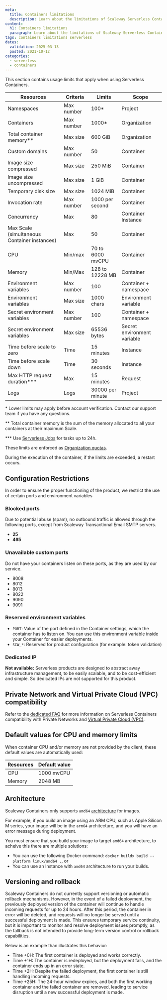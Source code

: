 ```yaml
---
meta:
  title: Containers limitations
  description: Learn about the limitations of Scaleway Serverless Containers.
content:
  h1: Containers limitations
  paragraph: Learn about the limitations of Scaleway Serverless Containers.
tags: containers limitations serverless
dates:
  validation: 2025-03-13
  posted: 2021-10-12
categories:
  - serverless
  - containers
---
```


This section contains usage limits that apply when using Serverless Containers.

| Resources                                         | Criteria       | Limits            | Scope                       |
|---------------------------------------------------|-------------   |------------------ |-----------------------------|
| Namespaces                                        | Max number     | 100*              | Project                     |
| Containers                                        | Max number     | 1000*             | Organization                |
| Total container memory\**                         | Max size       | 600 GiB           | Organization                |
| Custom domains                                    | Max number     | 50                | Container                   |
| Image size compressed                             | Max size       | 250 MiB           | Container                   |
| Image size uncompressed                           | Max size       | 1 GiB             | Container                   |
| Temporary disk size                               | Max size       | 1024 MiB          | Container                   |
| Invocation rate                                   | Max number     | 1000 per second   | Container                   |
| Concurrency                                       | Max            | 80                | Container Instance          |
| Max Scale (simultaneous Container instances)      | Max            | 50                | Container                   |
| CPU                                               | Min/max        | 70 to 6000 mvCPU  | Container                   |
| Memory                                            | Min/Max        | 128 to 12228 MB   | Container                   |
| Environment variables                             | Max number     | 100               | Container + namespace       |
| Environment variables                             | Max size       | 1000 chars        | Environment variable        |
| Secret environment variables                      | Max number     | 100               | Container + namespace       |
| Secret environment variables                      | Max size       | 65536 bytes       | Secret environment variable |
| Time before scale to zero                         | Time           | 15 minutes        | Instance                    |
| Time before scale down                            | Time           | 30 seconds        | Instance                    |
| Max HTTP request duration\***                     | Max            | 15 minutes        | Request                     |
| Logs                                              | Logs           | 30000 per minute  | Project                     |

\* Lower limits may apply before account verification. Contact our support team if you have any questions.

\** Total container memory is the sum of the memory allocated to all your containers at their maximum Scale.

\*** Use [Serverless Jobs](/serverless-jobs/) for tasks up to 24h.

These limits are enforced as [Organization quotas](/organizations-and-projects/additional-content/organization-quotas/#serverless-containers).

During the execution of the container, if the limits are exceeded, a restart occurs.

## Configuration Restrictions

In order to ensure the proper functioning of the product, we restrict the use of certain ports and environment variables

### Blocked ports

Due to potential abuse (spam), no outbound traffic is allowed through the following ports, except from Scaleway Transactional Email SMTP servers.

* **25**
* **465**

### Unavailable custom ports
Do not have your containers listen on these ports, as they are used by our service.
* 8008
* 8012
* 8013
* 8022
* 9090
* 9091

### Reserved environment variables
* `PORT`: Value of the port defined in the Container settings, which the container has to listen on. You can use this environment variable inside your Container for easier deployments.
* `SCW_*`: Reserved for product configuration (for example: token validation)

### Dedicated IP

**Not available:** Serverless products are designed to abstract away infrastructure management, to be easily scalable, and to be cost-efficient and simple. So dedicated IPs are not supported for this product.

## Private Network and Virtual Private Cloud (VPC) compatibility

Refer to the [dedicated FAQ](/serverless-containers/faq/#how-can-i-configure-access-to-a-private-network-or-virtual-private-cloud-vpc) for more information on Serverless Containers compatibility with Private Networks and [Virtual Private Cloud (VPC)](/vpc/).

## Default values for CPU and memory limits

When container CPU and/or memory are not provided by the client, these default values are automatically used:

| Resources | Default value  |
|-----------|----------------|
| CPU       | 1000 mvCPU     |
| Memory    | 2048 MB       |

## Architecture

Scaleway Containers only supports `amd64` [architecture](https://github.com/docker-library/official-images?tab=readme-ov-file#architectures-other-than-amd64) for
images.

For example, if you build an image using an ARM CPU, such as Apple Silicon M series, your image will be in the `arm64` architecture, and you will have an error message during deployment.

You must ensure that you build your image to target `amd64` architecture, to acheive this there are multiple solutions:
* You can use the following Docker command: `docker buildx build --platform linux/amd64 .`, or
* You can use an Instance with `amd64` architecture to run your builds.

## Versioning and rollback

Scaleway Containers do not currently support versioning or automatic rollback mechanisms.
However, in the event of a failed deployment, the previously deployed version of the container will continue to handle
incoming requests for up to 24 hours. After this period, the container in error will be deleted, and requests will no
longer be served until a successful deployment is made. This ensures temporary service continuity, but it is important
to monitor and resolve deployment issues promptly, as the fallback is not intended to provide long-term version control
or rollback capabilities.

Below is an example than illustrates this behavior:

* Time +0H: The first container is deployed and works correctly.
* Time +1H: The container is redeployed, but the deployment fails, and the container ends up in an error state.
* Time +2H: Despite the failed deployment, the first container is still handling incoming requests.
* Time +25H: The 24-hour window expires, and both the first working container and the failed container are removed,
leading to service disruption until a new successful deployment is made.
